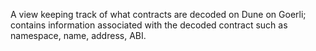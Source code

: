 A view keeping track of what contracts are decoded on Dune on Goerli; contains information associated with the decoded contract such as namespace, name, address, ABI.